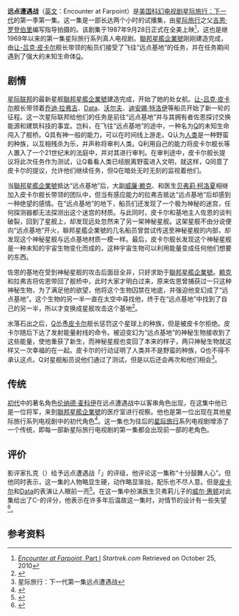 {{noteTA
|G1=StarTrek
|1=zh-cn:航天飞机; zh-tw:太空梭; zh-hk:太空穿梭機;
}}
{{Pathnav|星际旅行|星际旅行：下一代剧集列表}}
{{Infobox Television episode
| Title        = 远点遭遇战
| Series       = [[星际旅行：下一代|星际旅行：下一代]]
| Image = [[Image:Encounter_at_Farpoint.jpg|270px]]
| Caption = 进取号拯救了这对神秘生物。
| Season       = 1
| Episode      = 1&2
| Airdate      = {{start date|1987|9|28}}<ref name=startrek.com>[http://www.startrek.com/database_article/encounter-at-farpoint-part-i ''Encounter at Farpoint'', Part I] {{Wayback|url=http://www.startrek.com/database_article/encounter-at-farpoint-part-i |date=20130408083219 }} ''Startrek.com'' Retrieved on October 25, 2010</ref>
| Production   = 
| Writer       = [[吉恩·罗登伯里|吉恩·罗登伯里]]
| Director     = [[科里·艾伦|科里·艾伦]]
| Music        = 
| Photographer = 
| Guests       = [[约翰·德·兰西|约翰·德·兰西]] - [[Q连续体|Q]]<br/>[[德福雷斯特·凯利|德福雷斯特·凯利]] -  [[伦纳德·麦科伊|麦科伊]]
| Episode list = [[星际旅行：下一代剧集列表|星际旅行：下一代剧集列表]]
| Prev         = -
| Next         = [[疯狂派对|疯狂派对]]
}}

'''远点遭遇战'''（[[英文|英文]]：Encounter at Farpoint）是[[美国|美国]][[科幻|科幻]][[电视剧|电视剧]][[星际旅行：下一代|星际旅行：下一代]]的第一季第一集。这一集是一部长达两个小时的试播集，由[[星际旅行|星际旅行]]之父[[吉恩·罗登伯里|吉恩·罗登伯里]]编写指导拍摄的。该剧集于1987年9月28日正式在全美上映<ref name=startrek.com>[http://www.startrek.com/database_article/encounter-at-farpoint-part-i ''Encounter at Farpoint'', Part I] ''Startrek.com'' Retrieved on October 25, 2010</ref>，这也是继1969年以来的第一集星际旅行系列真人电视剧。[[聯邦星艦企業號_(NCC-1701-D)|聯邦星艦企業號]]刚刚建造完成，由[[让-吕克·皮卡尔|让-吕克·皮卡尔]]舰长带领的船员们接受了飞往“远点基地”的任务，并在任务期间遇到了强大的未知生命体[[Q连续体|Q]]。

==剧情==
[[星际联邦|星际联邦]]的最新星舰[[聯邦星艦企業號_(NCC-1701-D)|聯邦星艦企業號]]建造完成，开始了她的处女航。[[让-吕克·皮卡尔|让-吕克·皮卡尔]]舰长带领着[[乔迪·拉弗吉|乔迪·拉弗吉]]、[[Data|Data]]、[[沃尔夫_(星际旅行)|沃尔夫]]、[[迪安娜·特洛伊|迪安娜·特洛伊]]等船员开始了新一轮的征程。这一次星际联邦给他们的任务是前往“远点基地”并与其拥有者佐恩探讨交换能源和建筑科技的事宜。岂料，在飞往“远点基地”的途中，一种名为[[Q连续体|Q]]的未知生命闯入了舰桥。Q具有神一般的能力，可以在时间线上游走。Q认为[[人类|人类]]是一种野蛮的种族，以互相残杀为乐，并声称将审判人类。Q利用自己的能力将皮卡尔舰长等人置入了一个21世纪末的法庭中，并对其进行审判。在审判途中，皮卡尔舰长提议将此次任务作为测试，让Q看看人类已经脱离野蛮进入文明，就这样，Q同意了皮卡尔的提议，允许他们继续任务，但Q在暗处无时无刻的监视着他们。

当[[聯邦星艦企業號_(NCC-1701-D)|聯邦星艦企業號]]抵达“远点基地”后，大副[[威廉·赖克|威廉·赖克]]、和医生[[贝弗莉·柯洛夏|贝弗莉·柯洛夏]]相继加入皮卡尔舰长带领的团队中，但当有感应能力的拉弗吉抵达“远点基地”后却感到一种绝望的感情。在“远点基地”的地下，船员们还发现了一个极为神秘的迷宫，任何探测器都无法探测出这个迷宫的材质。与此同时，皮卡尔和基地主人佐恩的谈判破裂，回到了星舰上，却发现远处忽然来了另一架神秘星舰。这架星舰不由分说便向“远点基地”开火，聯邦星艦企業號的几名船员曾尝试传送至神秘星舰的内部，却发现这个神秘星舰与远点基地材质一模一样。最后，皮卡尔舰长发现这个神秘星舰是一种未知的宇宙生物变化而成的，这种宇宙生物可以利用能量变成任何他们想要的东西。

佐恩的基地在受到神秘星舰的攻击后面目全非，只好求助于[[聯邦星艦企業號_(NCC-1701-D)|聯邦星艦企業號]]。[[威廉·赖克|赖克]]和拉弗吉将佐恩带回了舰桥中，此时大家才明白过来，原来佐恩曾捕获过一只这种神秘生物，为了满足他的欲望，他将这个生物囚禁在地底，并强迫他变幻成了“远点基地”。这个生物的另一半一直在太空中尋找他，终于在“远点基地”中找到了自己的另一半，所以才变换成星舰攻击这个基地<ref>{{Cite web |url=http://memory-alpha.org/wiki/Encounter_at_Farpoint |title=Encounter at Farpoint (episode) Alpha wiki |accessdate=2011-08-23 |archive-date=2011-03-07 |archive-url=https://web.archive.org/web/20110307045222/http://memory-alpha.org/wiki/Encounter_at_Farpoint |dead-url=no }}</ref>。

水落石出之后，[[Q连续体|Q]]怂恿[[让-吕克·皮卡尔|皮卡尔]]舰长惩罚这个星球上的种族，但是被皮卡尔拒绝。皮卡尔随后下达了发射能量射线的命令。被迫变幻为“远点基地”的神秘生物接收到了这些能量，使他重获了新生，而神秘星舰也变回了本来的样子，两只神秘生物就这样又一次幸福的在一起。皮卡尔的行动证明了人类并不是野蛮的种族，Q也不得不承认这点。Q对星舰船员说他们通过了测试，但是以后还会再次和他们相会<ref>星际旅行：下一代第一集远点遭遇战</ref>。

==传统==
[[初代|初代]]中的著名角色[[伦纳德·麦科伊|伦纳德·麦科伊]]在远点遭遇战中以客串角色出现，在这集中他已是一位将军，来到[[聯邦星艦企業號_(NCC-1701-D)|聯邦星艦企業號]]的医疗室进行视察。他也是第一位出现在其他星际旅行系列电视剧中的初代角色<ref>{{Cite web |url=http://memory-alpha.org/wiki/Leonard_H._McCoy |title=Leonard McCoy Alpha |accessdate=2011-08-23 |archive-date=2011-02-20 |archive-url=https://web.archive.org/web/20110220111604/http://memory-alpha.org/wiki/Leonard_H._McCoy |dead-url=no }}</ref>。这一集也为往后的[[星际旅行|星际旅行]]系列电视剧增添了一个传统，即每一部新星际旅行电视剧的第一集都会出现前一部的老角色。

==评价==
影评家扎克（{{lang|en|Zack Handlen}}）给予远点遭遇战「{{lang|en|B-}}」的评级，他评论这一集称“十分鼓舞人心”。但他同时表示，这一集的人物略显生硬，动作略显笨拙，配乐也不尽人意。但是[[让-吕克·皮卡尔|皮卡尔]]和[[Data|Data]]的表演让人眼前一亮<ref name="Handlen">{{Cite news|last=Handlen|first=Zack|title="Encounter at Farpoint"|publisher=The A.V. Club|date=2 April 2010|url=http://www.avclub.com/articles/encounter-at-farpoint,39777/|accessdate=22 August 2011|archive-date=2011-09-10|archive-url=https://web.archive.org/web/20110910144028/http://www.avclub.com/articles/encounter-at-farpoint,39777/|dead-url=no}}</ref>。在这一集中扮演医生贝弗莉儿子的[[威尔·惠顿|威尔·惠顿]]对此集给出了C-的评分，他表示在许多年后温故这一集时，对情节的设计有一些失望<ref name="TV Squad">{{Cite news|last=Wheaton|first=Wil|title=Star Trek: The Next Generation: Encounter at Farpoint (Part I) (series premiere)|publisher=Weblogs, Inc.|date=3 January 2007|url=http://www.aoltv.com/2007/01/03/star-trek-the-next-generation-encounter-at-farpoint-part-i/|accessdate=22 August 2011|archive-date=2011-08-31|archive-url=https://web.archive.org/web/20110831022920/http://www.aoltv.com/2007/01/03/star-trek-the-next-generation-encounter-at-farpoint-part-i/|dead-url=no}}</ref>。

==参考资料==
{{reflist}}
{{Memoryalpha|Encounter at Farpoint (episode)|远点遭遇战}}
{{下一代第一季}}